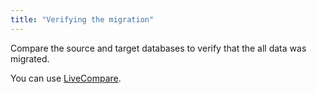 ```yaml
---
title: "Verifying the migration"
---
```


Compare the source and target databases to verify that the all data was migrated.

You can use [LiveCompare](/livecompare/latest/).
